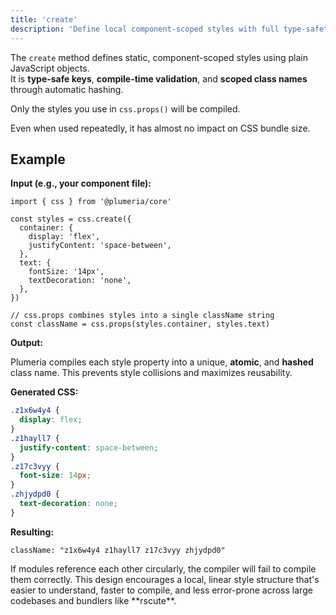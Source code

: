 ```yaml
---
title: 'create'
description: 'Define local component-scoped styles with full type-safety and static generation.'
---
```



The `create` method defines static, component-scoped styles using plain JavaScript objects.  
It is **type-safe keys**, **compile-time validation**, and **scoped class names** through automatic hashing.

Only the styles you use in `css.props()` will be compiled.

<Callout title="Atomic API">
Even when used repeatedly, it has almost no impact on CSS bundle size.
</Callout>

## Example

**Input (e.g., your component file):**

```tsx title="TypeScript"
import { css } from '@plumeria/core'

const styles = css.create({
  container: {
    display: 'flex',
    justifyContent: 'space-between',
  },
  text: {
    fontSize: '14px',
    textDecoration: 'none',
  },
})

// css.props combines styles into a single className string
const className = css.props(styles.container, styles.text)
```

**Output:**

Plumeria compiles each style property into a unique, **atomic**, and **hashed** class name. This prevents style collisions and maximizes reusability.

**Generated CSS:**

```css
.z1x6w4y4 {
  display: flex;
}
.z1hayll7 {
  justify-content: space-between;
}
.z17c3vyy {
  font-size: 14px;
}
.zhjydpd0 {
  text-decoration: none;
}
```

**Resulting:**

```
className: "z1x6w4y4 z1hayll7 z17c3vyy zhjydpd0"
```

<Cards>
  <Card title="See more about css.props" href="/docs/reference/props" />
</Cards>


<Callout title="Circular references">
If modules reference each other circularly, the compiler will fail to compile them correctly.
This design encourages a local, linear style structure that's easier to understand, faster to compile, and less error-prone across large codebases and bundlers like **rscute**.
</Callout>
